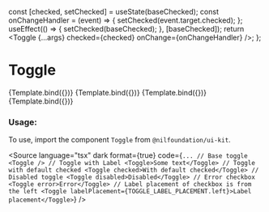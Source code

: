 
<Meta title="Form/Toggle" component={Toggle} />

  const [checked, setChecked] = useState(baseChecked);
  const onChangeHandler = (event) => {
    setChecked(event.target.checked);
  };
  useEffect(() => {
    setChecked(baseChecked);
  }, [baseChecked]);
  return <Toggle {...args} checked={checked} onChange={onChangeHandler} />;
};

# Toggle

<Canvas isColumn>
  <Story name="Toggle checked" args={{ children: "Label", checked: true }}>
    {Template.bind({})}
  </Story>
  <Story
    name="Toggle checked with label placement"
    args={{ children: "Label", checked: true, labelPlacement: LABEL_PLACEMENT.left }}
  >
    {Template.bind({})}
  </Story>
  <Story name="Toggle unchecked" args={{ children: "Label", checked: false }}>
    {Template.bind({})}
  </Story>
  <Story name="Toggle disabled" args={{ children: "Label", disabled: true }}>
    {Template.bind({})}
  </Story>
</Canvas>

<ArgsTable of={Toggle} />

### Usage:

To use, import the component `Toggle` from `@nilfoundation/ui-kit`.

<Source
  language="tsx"
  dark
  format={true}
  code={`
        ...
        // Base toggle
        <Toggle />
        // Toggle with Label
        <Toggle>Some text</Toggle>
        // Toggle with default checked
        <Toggle checked>With default checked</Toggle>
        // Disabled toggle
        <Toggle disabled>Disabled</Toggle>
        // Error checkbox
        <Toggle error>Error</Toggle>
        // Label placement of checkbox is from the left
        <Toggle labelPlacement={TOGGLE_LABEL_PLACEMENT.left}>Label placement</Toggle>
    `}
/>

